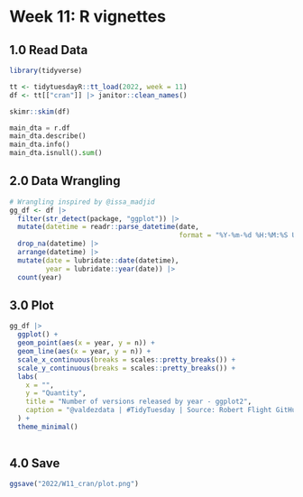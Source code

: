 # Week 11: R vignettes

## 1.0 Read Data

```r
library(tidyverse)

tt <- tidytuesdayR::tt_load(2022, week = 11)
df <- tt[["cran"]] |> janitor::clean_names()

skimr::skim(df)
```

```python
main_dta = r.df
main_dta.describe()
main_dta.info()
main_dta.isnull().sum()
```

## 2.0 Data Wrangling

```r
# Wrangling inspired by @issa_madjid
gg_df <- df |>
  filter(str_detect(package, "ggplot")) |>
  mutate(datetime = readr::parse_datetime(date,
                                          format = "%Y-%m-%d %H:%M:%S UTC")) |>
  drop_na(datetime) |>
  arrange(datetime) |>
  mutate(date = lubridate::date(datetime),
         year = lubridate::year(date)) |>
  count(year)
```

## 3.0 Plot

```r
gg_df |>
  ggplot() +
  geom_point(aes(x = year, y = n)) +
  geom_line(aes(x = year, y = n)) +
  scale_x_continuous(breaks = scales::pretty_breaks()) +
  scale_y_continuous(breaks = scales::pretty_breaks()) +
  labs(
    x = "",
    y = "Quantity",
    title = "Number of versions released by year - ggplot2",
    caption = "@valdezdata | #TidyTuesday | Source: Robert Flight GitHub"
  ) +
  theme_minimal()
  
```

## 4.0 Save
```r
ggsave("2022/W11_cran/plot.png")
```

